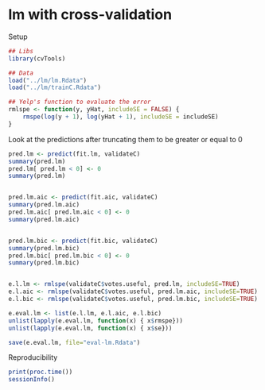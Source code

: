 lm with cross-validation
=======================

Setup
```r
## Libs
library(cvTools)

## Data
load("../lm/lm.Rdata")
load("../lm/trainC.Rdata")

## Yelp's function to evaluate the error
rmlspe <- function(y, yHat, includeSE = FALSE) {
	rmspe(log(y + 1), log(yHat + 1), includeSE = includeSE)
}
```


Look at the predictions after truncating them to be greater or equal to 0

```r
pred.lm <- predict(fit.lm, validateC)
summary(pred.lm)
pred.lm[ pred.lm < 0] <- 0
summary(pred.lm)


pred.lm.aic <- predict(fit.aic, validateC)
summary(pred.lm.aic)
pred.lm.aic[ pred.lm.aic < 0] <- 0
summary(pred.lm.aic)


pred.lm.bic <- predict(fit.bic, validateC)
summary(pred.lm.bic)
pred.lm.bic[ pred.lm.bic < 0] <- 0
summary(pred.lm.bic)


e.l.lm <- rmlspe(validateC$votes.useful, pred.lm, includeSE=TRUE)
e.l.aic <- rmlspe(validateC$votes.useful, pred.lm.aic, includeSE=TRUE)
e.l.bic <- rmlspe(validateC$votes.useful, pred.lm.bic, includeSE=TRUE)

e.eval.lm <- list(e.l.lm, e.l.aic, e.l.bic)
unlist(lapply(e.eval.lm, function(x) { x$rmspe}))
unlist(lapply(e.eval.lm, function(x) { x$se}))

save(e.eval.lm, file="eval-lm.Rdata")
```

Reproducibility
```r
print(proc.time())
sessionInfo()
```
